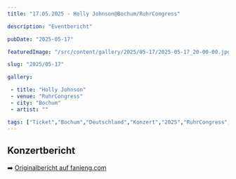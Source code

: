 ```yaml
---
title: "17.05.2025 - Holly Johnson@Bochum/RuhrCongress"

description: "Eventbericht"

pubDate: "2025-05-17"

featuredImage: "/src/content/gallery/2025/05-17/2025-05-17_20-00-00.jpg"

slug: "2025/05-17"

gallery:

 - title: "Holly Johnson"
 - venue: "RuhrCongress"
 - city: "Bochum"
 - artist: ""

tags: ["Ticket","Bochum","Deutschland","Konzert","2025","RuhrCongress","Holly Johnson"]
---
```

## Konzertbericht

➡️ [Originalbericht auf fanieng.com](https://fanieng.com/2025/05/17/17-05-2025-holly-johnson-bochum-ruhrcongress)
